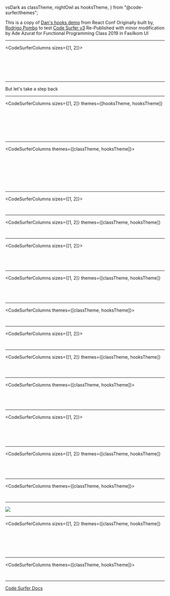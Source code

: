  vsDark as classTheme,
  nightOwl as hooksTheme,
} from "@code-surfer/themes";



<Head>
  <title>React Hooks Intro</title>
</Head>

This is a copy of [Dan's hooks demo](https://youtu.be/dpw9EHDh2bM?t=1051) from React Conf
Originally built by, [Rodrigo Pombo](https://github.com/pomber/react-conf-2018-hooks-demo) to test [Code Surfer v3](https://codesurfer.pomb.us/)
Re-Published with minor modification by Ade Azurat for Functional Programming Class 2019 in Fasilkom UI

---

<CodeSurferColumns sizes={[1, 2]}>
  
<Step subtitle="Here is a simple React component">
  
<GreetingLoader />

```jsx file=./src/greeting.1.1.js
```

</Step>

<Step subtitle="we want to make the 'name' editable">
    
<GreetingLoader />

```jsx 7 file=./src/greeting.1.1.js
```

</Step>
  
<Step subtitle="so we turn the component into a class">
    
<GreetingLoader version="class.1.1" />

```jsx file=./src/greeting.class.1.1.js
```

</Step>

<Step subtitle="add some state">

<GreetingLoader version="class.1.2" />

```jsx file=./src/greeting.class.1.2.js
```

</Step>

<Step subtitle="and add a change handler that calls setState">

<GreetingLoader version="class.1.3" />

```jsx 10:12,15:17,25 file=./src/greeting.class.1.3.js
```

</Step>

<Step subtitle="we can now edit the name and it should work">

<GreetingLoader version="class.1.3" />

```jsx 1:31 file=./src/greeting.class.1.3.js
```

</Step>

</CodeSurferColumns>

---

But let's take a step back

---

<CodeSurferColumns
  sizes={[1, 2]}
  themes={[hooksTheme, hooksTheme]}
>

<Step subtitle="what if we didn't have to write a class when we want to use state?">

<GreetingLoader theme={hooksTheme} />

```jsx file=./src/greeting.1.1.js
```

</Step>

<Step subtitle="we want to render an input with the name as the value">

<GreetingLoader theme={hooksTheme} />

```jsx 5,10 file=./src/greeting.hooks.1.1.js
```

</Step>

<Step subtitle="we don't know where to get name from, we'll fill it in later">

<GreetingLoader theme={hooksTheme} />

```jsx 5 file=./src/greeting.hooks.1.1.js
```

</Step>

<Step subtitle="we also need a way to update the name when the input changes">

<GreetingLoader theme={hooksTheme} />

```jsx 6,8:10,15[29:55] file=./src/greeting.hooks.1.2.js
```

</Step>

<Step subtitle="name and setName are closely related, let's put them together">

<GreetingLoader theme={hooksTheme} />

```jsx 5:6 file=./src/greeting.hooks.1.2.js
```

</Step>

<Step subtitle="where do we get name and setName from?">

<GreetingLoader theme={hooksTheme} />

```jsx  file=./src/greeting.hooks.1.3.js
```

</Step>

<Step subtitle="what if we could just **use** state from React?">

<GreetingLoader version="hooks.1.4" theme={hooksTheme} />

```jsx 1[15:40],5 file=./src/greeting.hooks.1.4.js
```

</Step>

</CodeSurferColumns>

---

<CodeSurferColumns themes={[classTheme, hooksTheme]}>

<Step>

```jsx file=./src/greeting.class.1.3.js title="Before Hooks" subtitle="A class component with state"
```

```jsx file=./src/greeting.hooks.1.4.js title="After Hooks" subtitle="A function component with state"
```

</Step>

<Step>

```jsx 7:9 file=./src/greeting.class.1.3.js title="Before Hooks" subtitle="state has to be an object"
```

```jsx 5 file=./src/greeting.hooks.1.4.js title="After Hooks" subtitle="state could be anything"
```

</Step>

<Step>

```jsx 7:12,16,24 file=./src/greeting.class.1.3.js title="Before Hooks" subtitle="we read and update the state using this.state and this.setState"
```

```jsx 5,8,14[16:27] file=./src/greeting.hooks.1.4.js title="After Hooks" subtitle="the state and the setter are just variables in the function"
```

</Step>

<Step subtitle="What is useState exactly? useState is a hook, a function provided by React that lets you hook into React features from your function components">

```jsx 1[100],31[100] file=./src/greeting.class.1.3.js title="Before Hooks"
```

```jsx 1[1:7,15:40],5 file=./src/greeting.hooks.1.4.js title="After Hooks"
```

</Step>

</CodeSurferColumns>

---

<CodeSurferColumns sizes={[1, 2]}>

<Step subtitle="Now we want to add a second field for the surname">

<GreetingLoader version="class.1.3" />

```jsx file=./src/greeting.class.1.3.js
```

</Step>

<Step subtitle="so we add another key to the state and copy all the boilerplate">

<GreetingLoader version="class.2.1" />

```jsx file=./src/greeting.class.2.1.js
```

</Step>

</CodeSurferColumns>

---

<CodeSurferColumns
  sizes={[1, 2]}
  themes={[classTheme, hooksTheme]}
>

<Step subtitle="Let's do the same with hooks">

<GreetingLoader version="hooks.1.4" theme={hooksTheme} />

```jsx file=./src/greeting.hooks.1.4.js
```

</Step>

<Step subtitle="we just declare a second state for surname and render it">

<GreetingLoader version="hooks.2.1" theme={hooksTheme} />

```jsx file=./src/greeting.hooks.2.1.js
```

</Step>

</CodeSurferColumns>

---

<CodeSurferColumns sizes={[1, 2]}>

<Step subtitle="Let's read stuff from context">

<GreetingLoader version="class.2.1" />

```jsx file=./src/greeting.class.2.1.js
```

</Step>

<Step subtitle="first we import the context from another file">

<GreetingLoader version="class.3.1" />

```jsx file=./src/greeting.class.3.1.js
```

</Step>

<Step subtitle="we get the theme using the context render prop API">

<GreetingLoader version="class.3.2" />

```jsx 30,31,32[20:37],46,47 file=./src/greeting.class.3.2.js
```

</Step>

<Step subtitle="and do the same with the locale">

<GreetingLoader version="class.3.3" />

```jsx file=./src/greeting.class.3.3.js
```

</Step>

</CodeSurferColumns>

---

<CodeSurferColumns
  sizes={[1, 2]}
  themes={[classTheme, hooksTheme]}
>

<Step subtitle="How could we do the same with hooks?">

<GreetingLoader version="hooks.2.1" theme={hooksTheme} />

```jsx file=./src/greeting.hooks.2.1.js
```

</Step>

<Step subtitle="we import useContext from React">

<GreetingLoader version="hooks.3.1" theme={hooksTheme} />

```jsx 1[27:37,40:52],3 file=./src/greeting.hooks.3.1.js
```

</Step>

<Step subtitle="we can get the theme (and subscribe to updates) by just using the hook">

<GreetingLoader version="hooks.3.2" theme={hooksTheme} />

```jsx 8,19[14:30] file=./src/greeting.hooks.3.2.js
```

</Step>

<Step subtitle="">

<GreetingLoader version="hooks.3.3" theme={hooksTheme} />

```jsx file=./src/greeting.hooks.3.3.js
```

</Step>

</CodeSurferColumns>

---

<CodeSurferColumns themes={[classTheme, hooksTheme]}>

<Step subtitle="with the context hook we get rid of the render prop wrapper">

```jsx 30,31,45,46,48,49,51,52 file=./src/greeting.class.3.3.js title="Before Hooks"
```

```jsx 8,9 file=./src/greeting.hooks.3.3.js title="After Hooks"
```

</Step>

</CodeSurferColumns>

---

<CodeSurferColumns sizes={[1, 2]}>

<Step subtitle="Let's now update the document title using lifecycle methods">

<GreetingLoader version="class.3.3" />

```jsx file=./src/greeting.class.3.3.js
```

</Step>

<Step subtitle="we do it by implementing componentDidMount and componentDidUpdate">

<GreetingLoader version="class.4.1" />

```jsx file=./src/greeting.class.4.1.js
```

</Step>

</CodeSurferColumns>

---

<CodeSurferColumns
  sizes={[1, 2]}
  themes={[classTheme, hooksTheme]}
>

<Step subtitle="How do we do this with hooks?">

<GreetingLoader version="hooks.3.3" theme={hooksTheme} />

```jsx file=./src/greeting.hooks.3.3.js
```

</Step>

<Step subtitle="we have the useEffect hook">

<GreetingLoader version="hooks.4.1" theme={hooksTheme} />

```jsx 1,4,5 file=./src/greeting.hooks.4.1.js
```

</Step>

<Step subtitle="we pass a function that will run after every update and after the initial render">

<GreetingLoader version="hooks.4.2" theme={hooksTheme} />

```jsx file=./src/greeting.hooks.4.2.js
```

</Step>

</CodeSurferColumns>

---

<CodeSurferColumns themes={[classTheme, hooksTheme]}>

<Step>

```jsx 20:28 file=./src/greeting.class.4.1.js title="Before Hooks" subtitle="We have different lifecycle methods for mount and update"
```

```jsx 15:17 file=./src/greeting.hooks.4.2.js title="After Hooks"
```

</Step>

<Step>

```jsx 20:28 file=./src/greeting.class.4.1.js title="Before Hooks" subtitle="we use this.state to access state"
```

```jsx 15:17 file=./src/greeting.hooks.4.2.js title="After Hooks" subtitle="the effect is inside the function component so we can use the variables from the function scope"
```

</Step>

</CodeSurferColumns>

---

<CodeSurferColumns sizes={[1, 2]}>

<Step subtitle="Now we want to subscribe to the windows resize event">

<GreetingLoader version="class.4.1" />

```jsx file=./src/greeting.class.4.1.js
```

</Step>

<Step subtitle="we add the window width to the state">

<GreetingLoader version="class.5.1" />

```jsx file=./src/greeting.class.5.1.js
```

</Step>

<Step subtitle="add a row to render it">

<GreetingLoader version="class.5.2" />

```jsx file=./src/greeting.class.5.2.js
```

</Step>

<Step subtitle="add a listener when the component mounts">

<GreetingLoader version="class.5.3" />

```jsx file=./src/greeting.class.5.3.js
```

</Step>

<Step subtitle="and remove the listener before the component unmounts">

<GreetingLoader version="class.5.4" />

```jsx file=./src/greeting.class.5.4.js
```

</Step>

</CodeSurferColumns>

---

<CodeSurferColumns
  sizes={[1, 2]}
  themes={[classTheme, hooksTheme]}
>

<Step subtitle="Let's do the same with hooks">

<GreetingLoader version="hooks.4.2" theme={hooksTheme} />

```jsx file=./src/greeting.hooks.4.2.js
```

</Step>

<Step subtitle="first we use a new state for the width">

<GreetingLoader version="hooks.5.1" theme={hooksTheme} />

```jsx file=./src/greeting.hooks.5.1.js
```

</Step>

<Step subtitle="then we use a second effect for handling the resize">

<GreetingLoader version="hooks.5.2" theme={hooksTheme} />

```jsx file=./src/greeting.hooks.5.2.js
```

</Step>

<Step subtitle="we can specify a clean up function, in the same effect, by returning it">

<GreetingLoader version="hooks.5.3" theme={hooksTheme} />

```jsx 20,23:26 file=./src/greeting.hooks.5.3.js
```

</Step>

</CodeSurferColumns>

---

<CodeSurferColumns themes={[classTheme, hooksTheme]}>

<Step>

```jsx 22:35 file=./src/greeting.class.5.4.js title="Before Hooks" subtitle="the logic for the different effects is mixed and splitted apart in different methods"
```

```jsx 15:17,20:26 file=./src/greeting.hooks.5.3.js title="After Hooks" subtitle="the code is separated based on what is doing instead of when it runs"
```

</Step>

</CodeSurferColumns>

---

<Image src={onemorething} />

---

<CodeSurferColumns
  sizes={[1, 2]}
  themes={[classTheme, hooksTheme]}
>

<Step subtitle="this function is getting pretty large">

<GreetingLoader version="hooks.5.3" theme={hooksTheme} />

```jsx 1:51 file=./src/greeting.hooks.5.3.js
```

</Step>

<Step subtitle="hook calls are just function calls">

<GreetingLoader version="hooks.5.3" theme={hooksTheme} />

```jsx 19:26 file=./src/greeting.hooks.5.3.js
```

</Step>

<Step subtitle="so we can extract them">

<GreetingLoader version="hooks.6.1" theme={hooksTheme} />

```jsx file=./src/greeting.hooks.6.1.js
```

</Step>

<Step subtitle="">

<GreetingLoader version="hooks.6.2" theme={hooksTheme} />

```jsx file=./src/greeting.hooks.6.2.js
```

</Step>

<Step subtitle="we can also reduce duplication">

<GreetingLoader version="hooks.6.2" theme={hooksTheme} />

```jsx 10,11,17:23,28,31:34 file=./src/greeting.hooks.6.2.js
```

</Step>

<Step subtitle="">

<GreetingLoader version="hooks.6.3" theme={hooksTheme} />

```jsx 10,11,20,23,31:40 file=./src/greeting.hooks.6.3.js
```

</Step>

</CodeSurferColumns>

---

<CodeSurferColumns themes={[classTheme, hooksTheme]}>

<Step>

```jsx 5:77 file=./src/greeting.class.5.4.js
```

```jsx 9:58 file=./src/greeting.hooks.6.3.js
```

</Step>

</CodeSurferColumns>

---

[Code Surfer Docs](https://codesurfer.pomb.us/)
